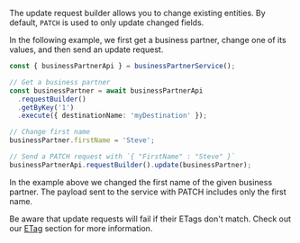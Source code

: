 The update request builder allows you to change existing entities.
By default, `PATCH` is used to only update changed fields.

In the following example, we first get a business partner, change one of its values, and then send an update request.

```ts
const { businessPartnerApi } = businessPartnerService();

// Get a business partner
const businessPartner = await businessPartnerApi
  .requestBuilder()
  .getByKey('1')
  .execute({ destinationName: 'myDestination' });

// Change first name
businessPartner.firstName = 'Steve';

// Send a PATCH request with `{ "FirstName" : "Steve" }`
businessPartnerApi.requestBuilder().update(businessPartner);
```

In the example above we changed the first name of the given business partner.
The payload sent to the service with PATCH includes only the first name.

Be aware that update requests will fail if their ETags don't match.
Check out our [ETag](#handling-of-etags) section for more information.
